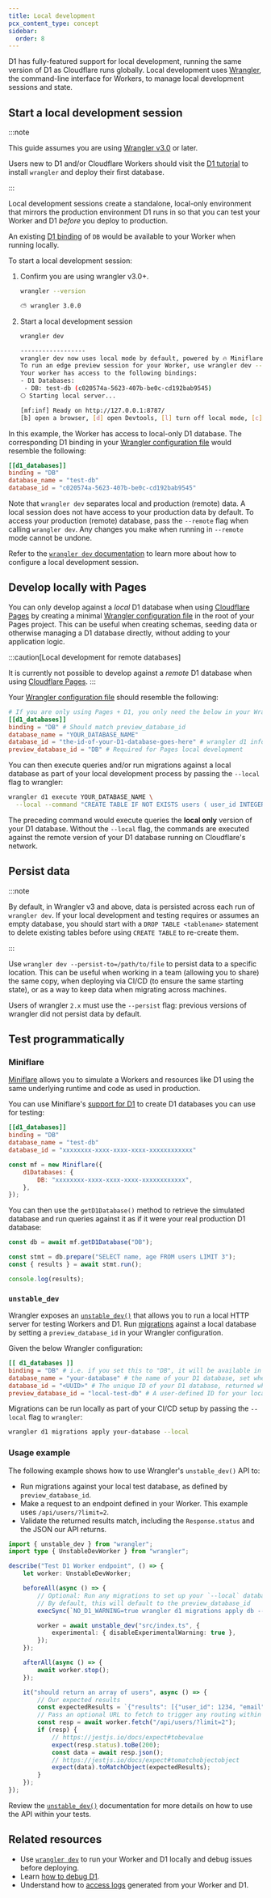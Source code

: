 ```yaml
---
title: Local development
pcx_content_type: concept
sidebar:
  order: 8
---
```



D1 has fully-featured support for local development, running the same version of D1 as Cloudflare runs globally. Local development uses [Wrangler](/workers/wrangler/install-and-update/), the command-line interface for Workers, to manage local development sessions and state.

## Start a local development session

:::note

This guide assumes you are using [Wrangler v3.0](https://blog.cloudflare.com/wrangler3/) or later.

Users new to D1 and/or Cloudflare Workers should visit the [D1 tutorial](/d1/get-started/) to install `wrangler` and deploy their first database.

:::

Local development sessions create a standalone, local-only environment that mirrors the production environment D1 runs in so that you can test your Worker and D1 _before_ you deploy to production.

An existing [D1 binding](/workers/wrangler/configuration/#d1-databases) of `DB` would be available to your Worker when running locally.

To start a local development session:

1. Confirm you are using wrangler v3.0+.

   ```sh
   wrangler --version
   ```

   ```sh output
   ⛅️ wrangler 3.0.0
   ```

2. Start a local development session

   ```sh
   wrangler dev
   ```

   ```sh output
   ------------------
   wrangler dev now uses local mode by default, powered by 🔥 Miniflare and 👷 workerd.
   To run an edge preview session for your Worker, use wrangler dev --remote
   Your worker has access to the following bindings:
   - D1 Databases:
   	- DB: test-db (c020574a-5623-407b-be0c-cd192bab9545)
   ⎔ Starting local server...

   [mf:inf] Ready on http://127.0.0.1:8787/
   [b] open a browser, [d] open Devtools, [l] turn off local mode, [c] clear console, [x] to exit
   ```

In this example, the Worker has access to local-only D1 database. The corresponding D1 binding in your [Wrangler configuration file](/workers/wrangler/configuration/) would resemble the following:

<WranglerConfig>

```toml
[[d1_databases]]
binding = "DB"
database_name = "test-db"
database_id = "c020574a-5623-407b-be0c-cd192bab9545"
```

</WranglerConfig>

Note that `wrangler dev` separates local and production (remote) data. A local session does not have access to your production data by default. To access your production (remote) database, pass the `--remote` flag when calling `wrangler dev`. Any changes you make when running in `--remote` mode cannot be undone.

Refer to the [`wrangler dev` documentation](/workers/wrangler/commands/#dev) to learn more about how to configure a local development session.

## Develop locally with Pages

You can only develop against a _local_ D1 database when using [Cloudflare Pages](/pages/) by creating a minimal [Wrangler configuration file](/workers/wrangler/configuration/) in the root of your Pages project. This can be useful when creating schemas, seeding data or otherwise managing a D1 database directly, without adding to your application logic.

:::caution[Local development for remote databases]

It is currently not possible to develop against a _remote_ D1 database when using [Cloudflare Pages](/pages/).
:::

Your [Wrangler configuration file](/workers/wrangler/configuration/) should resemble the following:

<WranglerConfig>

```toml
# If you are only using Pages + D1, you only need the below in your Wrangler config file to interact with D1 locally.
[[d1_databases]]
binding = "DB" # Should match preview_database_id
database_name = "YOUR_DATABASE_NAME"
database_id = "the-id-of-your-D1-database-goes-here" # wrangler d1 info YOUR_DATABASE_NAME
preview_database_id = "DB" # Required for Pages local development
```

</WranglerConfig>

You can then execute queries and/or run migrations against a local database as part of your local development process by passing the `--local` flag to wrangler:

```bash
wrangler d1 execute YOUR_DATABASE_NAME \
  --local --command "CREATE TABLE IF NOT EXISTS users ( user_id INTEGER PRIMARY KEY, email_address TEXT, created_at INTEGER, deleted INTEGER, settings TEXT);"
```

The preceding command would execute queries the **local only** version of your D1 database. Without the `--local` flag, the commands are executed against the remote version of your D1 database running on Cloudflare's network.

## Persist data

:::note

By default, in Wrangler v3 and above, data is persisted across each run of `wrangler dev`. If your local development and testing requires or assumes an empty database, you should start with a `DROP TABLE <tablename>` statement to delete existing tables before using `CREATE TABLE` to re-create them.

:::

Use `wrangler dev --persist-to=/path/to/file` to persist data to a specific location. This can be useful when working in a team (allowing you to share) the same copy, when deploying via CI/CD (to ensure the same starting state), or as a way to keep data when migrating across machines.

Users of wrangler `2.x` must use the `--persist` flag: previous versions of wrangler did not persist data by default.

## Test programmatically

### Miniflare

[Miniflare](https://miniflare.dev/) allows you to simulate a Workers and resources like D1 using the same underlying runtime and code as used in production.

You can use Miniflare's [support for D1](https://miniflare.dev/storage/d1) to create D1 databases you can use for testing:



<WranglerConfig>

```toml
[[d1_databases]]
binding = "DB"
database_name = "test-db"
database_id = "xxxxxxxx-xxxx-xxxx-xxxx-xxxxxxxxxxxx"
```

</WranglerConfig>

```js
const mf = new Miniflare({
	d1Databases: {
		DB: "xxxxxxxx-xxxx-xxxx-xxxx-xxxxxxxxxxxx",
	},
});
```

You can then use the `getD1Database()` method to retrieve the simulated database and run queries against it as if it were your real production D1 database:

```js
const db = await mf.getD1Database("DB");

const stmt = db.prepare("SELECT name, age FROM users LIMIT 3");
const { results } = await stmt.run();

console.log(results);
```

### `unstable_dev`

Wrangler exposes an [`unstable_dev()`](/workers/wrangler/api/) that allows you to run a local HTTP server for testing Workers and D1. Run [migrations](/d1/reference/migrations/) against a local database by setting a `preview_database_id` in your Wrangler configuration.

Given the below Wrangler configuration:

<WranglerConfig>

```toml
[[ d1_databases ]]
binding = "DB" # i.e. if you set this to "DB", it will be available in your Worker at `env.DB`
database_name = "your-database" # the name of your D1 database, set when created
database_id = "<UUID>" # The unique ID of your D1 database, returned when you create your database or run `
preview_database_id = "local-test-db" # A user-defined ID for your local test database.
```

</WranglerConfig>

Migrations can be run locally as part of your CI/CD setup by passing the `--local` flag to `wrangler`:

```sh
wrangler d1 migrations apply your-database --local
```

### Usage example

The following example shows how to use Wrangler's `unstable_dev()` API to:

- Run migrations against your local test database, as defined by `preview_database_id`.
- Make a request to an endpoint defined in your Worker. This example uses `/api/users/?limit=2`.
- Validate the returned results match, including the `Response.status` and the JSON our API returns.

```ts
import { unstable_dev } from "wrangler";
import type { UnstableDevWorker } from "wrangler";

describe("Test D1 Worker endpoint", () => {
	let worker: UnstableDevWorker;

	beforeAll(async () => {
		// Optional: Run any migrations to set up your `--local` database
		// By default, this will default to the preview_database_id
		execSync(`NO_D1_WARNING=true wrangler d1 migrations apply db --local`);

		worker = await unstable_dev("src/index.ts", {
			experimental: { disableExperimentalWarning: true },
		});
	});

	afterAll(async () => {
		await worker.stop();
	});

	it("should return an array of users", async () => {
		// Our expected results
		const expectedResults = `{"results": [{"user_id": 1234, "email": "foo@example.com"},{"user_id": 6789, "email": "bar@example.com"}]}`;
		// Pass an optional URL to fetch to trigger any routing within your Worker
		const resp = await worker.fetch("/api/users/?limit=2");
		if (resp) {
			// https://jestjs.io/docs/expect#tobevalue
			expect(resp.status).toBe(200);
			const data = await resp.json();
			// https://jestjs.io/docs/expect#tomatchobjectobject
			expect(data).toMatchObject(expectedResults);
		}
	});
});
```

Review the [`unstable_dev()`](/workers/wrangler/api/#usage) documentation for more details on how to use the API within your tests.

## Related resources

- Use [`wrangler dev`](/workers/wrangler/commands/#dev) to run your Worker and D1 locally and debug issues before deploying.
- Learn [how to debug D1](/d1/observability/debug-d1/).
- Understand how to [access logs](/workers/observability/logs/) generated from your Worker and D1.
